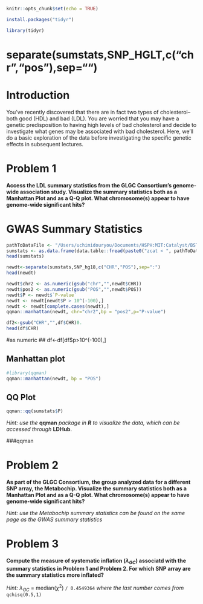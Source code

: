 ```r
knitr::opts_chunk$set(echo = TRUE)
```

```r
install.packages("tidyr")
```

```r
library(tidyr)
```


# separate(sumstats,SNP_HGLT,c("chr","pos"),sep="")

# Introduction
You've recently discovered that there are in fact two types of cholesterol-- both good (HDL) and bad (LDL). You are worried that you may have a genetic predisposition to having high levels of bad cholesterol and decide to investigate what genes may be associated with bad cholesterol. Here, we'll do a basic exploration of the data before investigating the specific genetic effects in subsequent lectures. 

# Problem 1
**Access the LDL summary statistics from the GLGC Consortium's genome-wide association study. Visualize the summary statistics both as a Manhattan Plot and as a Q-Q plot. What chromosome(s) appear to have genome-wide significant hits?** <br>


# GWAS Summary Statistics
```r
pathToDataFile <- "/Users/uchimidouryou/Documents/HSPH:MIT:Catalyst/BST227/HW1_1031/Mc_LDL.txt.gz"
sumstats <- as.data.frame(data.table::fread(paste0("zcat < ", pathToDataFile), showProgress = FALSE))
head(sumstats)
```

```r
newdt<-separate(sumstats,SNP_hg18,c("CHR","POS"),sep=":")
head(newdt)
```

```r
newdt$chr2 <- as.numeric(gsub("chr","",newdt$CHR))
newdt$pos2 <- as.numeric(gsub("POS","",newdt$POS))
newdt$P <- newdt$`P-value`
newdt <- newdt[newdt$P > 10^(-100),]
newdt <- newdt[complete.cases(newdt),]
qqman::manhattan(newdt, chr="chr2",bp = "pos2",p="P-value")
```


```r
df2<-gsub("CHR","",df$CHR)0.
head(df$CHR)
```

#as numeric
## df<-df[df$p>10^(-100),]

## Manhattan plot 
```r
#library(qqman)
qqman::manhattan(newdt, bp = "POS")
```


## QQ Plot
```r
qqman::qq(sumstats$P)
```
_Hint: use the _**qqman** _package in **R** to visualize the data, which can be accessed through_ **LDHub**. 

###qqman

\newpage

# Problem 2
**As part of the GLGC Consortium, the group analyzed data for a different SNP array, the Metabochip. Visualize the summary statistics both as a Manhattan Plot and as a Q-Q plot. What chromosome(s) appear to have genome-wide significant hits?**<br>

_Hint: use the Metabochip summary statistics can be found on the same page as the GWAS summary statistics_



\newpage

# Problem 3
**Compute the measure of systematic inflation ($\lambda_{GC}$) associatd with the summary statistics in Problem 1 and Problem 2. For which SNP array are the summary statistics more inflated? **

_Hint:_  $\lambda_{GC}$ = median($\chi^2$) `/ 0.4549364` _where the last number comes from_ `qchisq(0.5,1)`

\newpage
